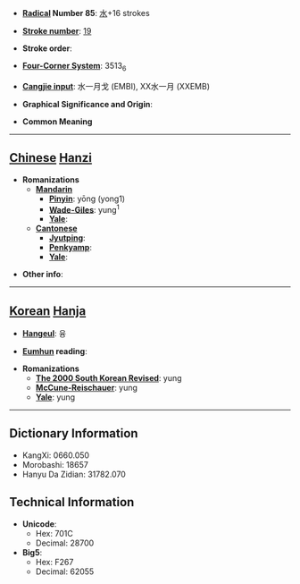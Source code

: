 * '''[[Wiktionary:Chinese radical index| Radical]] Number 85''': [[Wiktionary:Chinese radical index 水|水]]+16 strokes

* '''[[Wiktionary:Chinese total strokes index|Stroke number]]''': [[Wiktionary:Chinese total strokes index 19|19]]

* '''Stroke order''': 

* '''[[Wiktionary:Chinese four corner index|Four-Corner System]]''': 3513<sub>6</sub>

* '''[[Wiktionary:Chinese Cangjie index|Cangjie input]]''': 水一月戈 (EMBI), XX水一月 (XXEMB)

* '''Graphical Significance and Origin''': 

* '''Common Meaning'''

----

== [[Chinese]] [[Hanzi]] ==

* '''Romanizations'''
** '''[[Mandarin]]'''
*** '''[[Pinyin]]''': yōng (yong1)
*** '''[[Wade-Giles]]''': yung<sup>1</sup>
*** '''[[Yale]]''': 
** '''[[Cantonese]]'''
*** '''[[Jyutping]]''':
*** '''[[Penkyamp]]''': 
*** '''[[Yale]]''': 

* '''Other info''': 

----

== [[Korean]] [[Hanja]] ==

* '''[[Hangeul]]''': 융

* '''[[Eumhun]] reading''': 

* '''Romanizations'''
** '''[[The 2000 South Korean Revised Romanization|The 2000 South Korean Revised]]''': yung
** '''[[McCune-Reischauer]]''': yung
** '''[[Yale]]''': yung

----

== Dictionary Information ==

* KangXi: 0660.050
* Morobashi: 18657
* Hanyu Da Zidian: 31782.070

== Technical Information ==

* '''Unicode''':
** Hex: 701C
** Decimal: 28700
* '''Big5''':
** Hex: F267
** Decimal: 62055